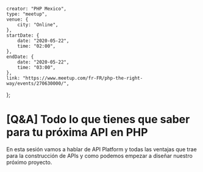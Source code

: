     creator: "PHP Mexico",
    type: "meetup",
    venue: {
        city: "Online",
    },
    startDate: {
        date: "2020-05-22",
        time: "02:00",
    },
    endDate: {
        date: "2020-05-22",
        time: "03:00",
    },
    link: "https://www.meetup.com/fr-FR/php-the-right-way/events/270630000/",
};

# [Q&A] Todo lo que tienes que saber para tu próxima API en PHP

En esta sesión vamos a hablar de API Platform y todas las ventajas que trae para la construcción de APIs y como podemos empezar a diseñar nuestro próximo proyecto.
